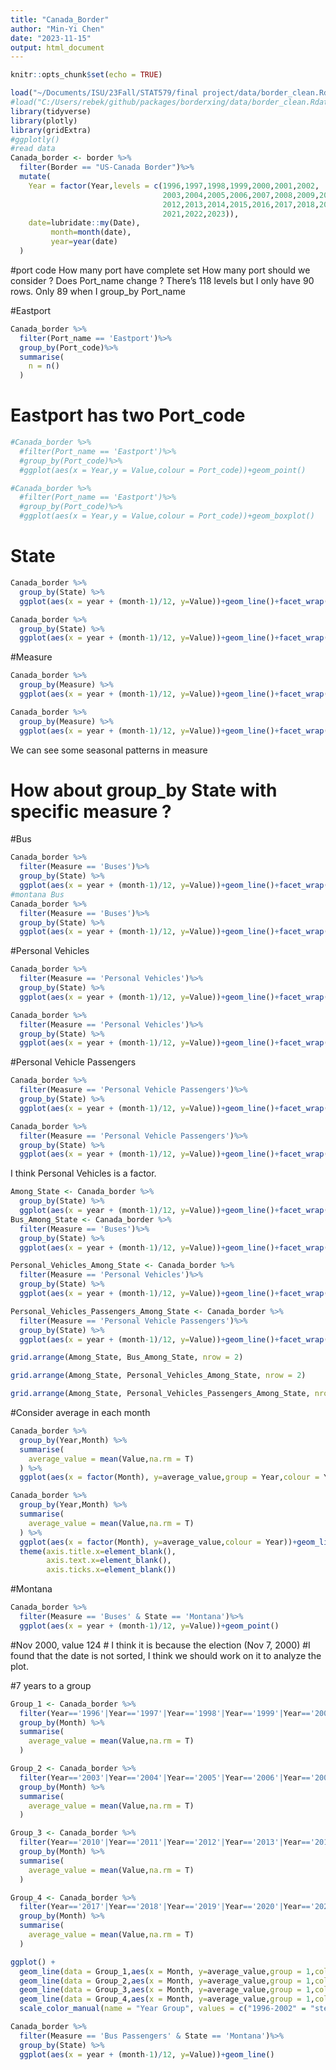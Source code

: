 ```yaml
---
title: "Canada_Border"
author: "Min-Yi Chen"
date: "2023-11-15"
output: html_document
---
```


```r
knitr::opts_chunk$set(echo = TRUE)
```

```r
load("~/Documents/ISU/23Fall/STAT579/final project/data/border_clean.Rdata")
#load("C:/Users/rebek/github/packages/borderxing/data/border_clean.Rdata")
library(tidyverse)
library(plotly)
library(gridExtra)
#ggplotly()
#read data
Canada_border <- border %>%
  filter(Border == "US-Canada Border")%>%
  mutate(
    Year = factor(Year,levels = c(1996,1997,1998,1999,2000,2001,2002,
                                  2003,2004,2005,2006,2007,2008,2009,2010,2011,
                                  2012,2013,2014,2015,2016,2017,2018,2019,2020,
                                  2021,2022,2023)),
    date=lubridate::my(Date),
         month=month(date),
         year=year(date)
  )
```

#port code
How many port have complete set
How many port should we consider ?
Does Port_name change ? There's 118 levels but I only have 90 rows.
Only 89 when I group_by Port_name

#Eastport
```r
Canada_border %>%
  filter(Port_name == 'Eastport')%>%
  group_by(Port_code)%>%
  summarise(
    n = n()
  )
```
# Eastport has two Port_code
```r
#Canada_border %>%
  #filter(Port_name == 'Eastport')%>%
  #group_by(Port_code)%>%
  #ggplot(aes(x = Year,y = Value,colour = Port_code))+geom_point()
```

```r
#Canada_border %>%
  #filter(Port_name == 'Eastport')%>%
  #group_by(Port_code)%>%
  #ggplot(aes(x = Year,y = Value,colour = Port_code))+geom_boxplot()
```
# State
```r
Canada_border %>%
  group_by(State) %>%
  ggplot(aes(x = year + (month-1)/12, y=Value))+geom_line()+facet_wrap(~State)

Canada_border %>%
  group_by(State) %>%
  ggplot(aes(x = year + (month-1)/12, y=Value))+geom_line()+facet_wrap(~State,scales = 'free_y')

```

#Measure
```r
Canada_border %>%
  group_by(Measure) %>%
  ggplot(aes(x = year + (month-1)/12, y=Value))+geom_line()+facet_wrap(~Measure)

Canada_border %>%
  group_by(Measure) %>%
  ggplot(aes(x = year + (month-1)/12, y=Value))+geom_line()+facet_wrap(~Measure,scales = 'free_y')

```

We can see some seasonal patterns in measure

# How about group_by State with specific measure ?

#Bus
```r
Canada_border %>%
  filter(Measure == 'Buses')%>%
  group_by(State) %>%
  ggplot(aes(x = year + (month-1)/12, y=Value))+geom_line()+facet_wrap(~State)
#montana Bus
Canada_border %>%
  filter(Measure == 'Buses')%>%
  group_by(State) %>%
  ggplot(aes(x = year + (month-1)/12, y=Value))+geom_line()+facet_wrap(~State,scales = 'free_y')

```

#Personal Vehicles
```r
Canada_border %>%
  filter(Measure == 'Personal Vehicles')%>%
  group_by(State) %>%
  ggplot(aes(x = year + (month-1)/12, y=Value))+geom_line()+facet_wrap(~State)

Canada_border %>%
  filter(Measure == 'Personal Vehicles')%>%
  group_by(State) %>%
  ggplot(aes(x = year + (month-1)/12, y=Value))+geom_line()+facet_wrap(~State,scales = 'free_y')

```

#Personal Vehicle Passengers
```r
Canada_border %>%
  filter(Measure == 'Personal Vehicle Passengers')%>%
  group_by(State) %>%
  ggplot(aes(x = year + (month-1)/12, y=Value))+geom_line()+facet_wrap(~State)

Canada_border %>%
  filter(Measure == 'Personal Vehicle Passengers')%>%
  group_by(State) %>%
  ggplot(aes(x = year + (month-1)/12, y=Value))+geom_line()+facet_wrap(~State,scales = 'free_y')
```

I think Personal Vehicles is a factor.

```r
Among_State <- Canada_border %>%
  group_by(State) %>%
  ggplot(aes(x = year + (month-1)/12, y=Value))+geom_line()+facet_wrap(~State,scales = 'free_y')
Bus_Among_State <- Canada_border %>%
  filter(Measure == 'Buses')%>%
  group_by(State) %>%
  ggplot(aes(x = year + (month-1)/12, y=Value))+geom_line()+facet_wrap(~State,scales = 'free_y')

Personal_Vehicles_Among_State <- Canada_border %>%
  filter(Measure == 'Personal Vehicles')%>%
  group_by(State) %>%
  ggplot(aes(x = year + (month-1)/12, y=Value))+geom_line()+facet_wrap(~State,scales = 'free_y')

Personal_Vehicles_Passengers_Among_State <- Canada_border %>%
  filter(Measure == 'Personal Vehicle Passengers')%>%
  group_by(State) %>%
  ggplot(aes(x = year + (month-1)/12, y=Value))+geom_line()+facet_wrap(~State,scales = 'free_y')

grid.arrange(Among_State, Bus_Among_State, nrow = 2)
```
```r
grid.arrange(Among_State, Personal_Vehicles_Among_State, nrow = 2)
```

```r
grid.arrange(Among_State, Personal_Vehicles_Passengers_Among_State, nrow = 2)
```

#Consider average in each month
```r
Canada_border %>%
  group_by(Year,Month) %>%
  summarise(
    average_value = mean(Value,na.rm = T)
  ) %>%
  ggplot(aes(x = factor(Month), y=average_value,group = Year,colour = Year))+geom_line()

```

```r
Canada_border %>%
  group_by(Year,Month) %>%
  summarise(
    average_value = mean(Value,na.rm = T)
  ) %>%
  ggplot(aes(x = factor(Month), y=average_value,colour = Year))+geom_line(aes(group = Year)) +facet_wrap(~Year)+
  theme(axis.title.x=element_blank(),
        axis.text.x=element_blank(),
        axis.ticks.x=element_blank())
```

#Montana
```r
Canada_border %>%
  filter(Measure == 'Buses' & State == 'Montana')%>%
  ggplot(aes(x = year + (month-1)/12, y=Value))+geom_point()
```

#Nov 2000, value 124
# I think it is because the election (Nov 7, 2000)
#I found that the date is not sorted, I think we should work on it to analyze the plot.

#7 years to a group
```r
Group_1 <- Canada_border %>%
  filter(Year=='1996'|Year=='1997'|Year=='1998'|Year=='1999'|Year=='2000'|Year=='2001'|Year=='2002') %>%
  group_by(Month) %>%
  summarise(
    average_value = mean(Value,na.rm = T)
  )

Group_2 <- Canada_border %>%
  filter(Year=='2003'|Year=='2004'|Year=='2005'|Year=='2006'|Year=='2007'|Year=='2008'|Year=='2009') %>%
  group_by(Month) %>%
  summarise(
    average_value = mean(Value,na.rm = T)
  )

Group_3 <- Canada_border %>%
  filter(Year=='2010'|Year=='2011'|Year=='2012'|Year=='2013'|Year=='2014'|Year=='2015'|Year=='2016') %>%
  group_by(Month) %>%
  summarise(
    average_value = mean(Value,na.rm = T)
  )

Group_4 <- Canada_border %>%
  filter(Year=='2017'|Year=='2018'|Year=='2019'|Year=='2020'|Year=='2021'|Year=='2022'|Year=='2023') %>%
  group_by(Month) %>%
  summarise(
    average_value = mean(Value,na.rm = T)
  )

```
```r

ggplot() + 
  geom_line(data = Group_1,aes(x = Month, y=average_value,group = 1,colour = '1996-2002')) + 
  geom_line(data = Group_2,aes(x = Month, y=average_value,group = 1,colour = '2003-2009')) + 
  geom_line(data = Group_3,aes(x = Month, y=average_value,group = 1,colour = '2010-2016')) +
  geom_line(data = Group_4,aes(x = Month, y=average_value,group = 1,colour = '2017-2023' )) +
  scale_color_manual(name = "Year Group", values = c("1996-2002" = "steelblue", "2003-2009" = "coral2","2010-2016" = "green", "2017-2023" = "orange")) 

```

```r
Canada_border %>%
  filter(Measure == 'Bus Passengers' & State == 'Montana')%>%
  group_by(State) %>%
  ggplot(aes(x = year + (month-1)/12, y=Value))+geom_line()
```

